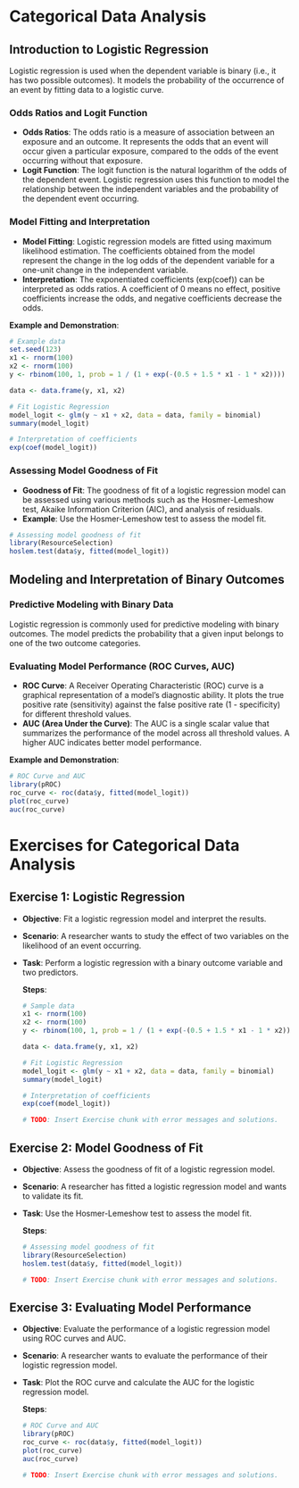 # Categorical Data Analysis

## Introduction to Logistic Regression

Logistic regression is used when the dependent variable is binary (i.e., it has two possible outcomes). It models the probability of the occurrence of an event by fitting data to a logistic curve.

### Odds Ratios and Logit Function
- **Odds Ratios**: The odds ratio is a measure of association between an exposure and an outcome. It represents the odds that an event will occur given a particular exposure, compared to the odds of the event occurring without that exposure.
- **Logit Function**: The logit function is the natural logarithm of the odds of the dependent event. Logistic regression uses this function to model the relationship between the independent variables and the probability of the dependent event occurring.

### Model Fitting and Interpretation
- **Model Fitting**: Logistic regression models are fitted using maximum likelihood estimation. The coefficients obtained from the model represent the change in the log odds of the dependent variable for a one-unit change in the independent variable.
- **Interpretation**: The exponentiated coefficients (exp(coef)) can be interpreted as odds ratios. A coefficient of 0 means no effect, positive coefficients increase the odds, and negative coefficients decrease the odds.

**Example and Demonstration**:

```r
# Example data
set.seed(123)
x1 <- rnorm(100)
x2 <- rnorm(100)
y <- rbinom(100, 1, prob = 1 / (1 + exp(-(0.5 + 1.5 * x1 - 1 * x2))))

data <- data.frame(y, x1, x2)

# Fit Logistic Regression
model_logit <- glm(y ~ x1 + x2, data = data, family = binomial)
summary(model_logit)

# Interpretation of coefficients
exp(coef(model_logit))
```

### Assessing Model Goodness of Fit
- **Goodness of Fit**: The goodness of fit of a logistic regression model can be assessed using various methods such as the Hosmer-Lemeshow test, Akaike Information Criterion (AIC), and analysis of residuals.
- **Example**: Use the Hosmer-Lemeshow test to assess the model fit.

```r
# Assessing model goodness of fit
library(ResourceSelection)
hoslem.test(data$y, fitted(model_logit))
```

## Modeling and Interpretation of Binary Outcomes

### Predictive Modeling with Binary Data
Logistic regression is commonly used for predictive modeling with binary outcomes. The model predicts the probability that a given input belongs to one of the two outcome categories.

### Evaluating Model Performance (ROC Curves, AUC)
- **ROC Curve**: A Receiver Operating Characteristic (ROC) curve is a graphical representation of a model's diagnostic ability. It plots the true positive rate (sensitivity) against the false positive rate (1 - specificity) for different threshold values.
- **AUC (Area Under the Curve)**: The AUC is a single scalar value that summarizes the performance of the model across all threshold values. A higher AUC indicates better model performance.

**Example and Demonstration**:

```r
# ROC Curve and AUC
library(pROC)
roc_curve <- roc(data$y, fitted(model_logit))
plot(roc_curve)
auc(roc_curve)
```

# Exercises for Categorical Data Analysis

## Exercise 1: Logistic Regression
- **Objective**: Fit a logistic regression model and interpret the results.
- **Scenario**: A researcher wants to study the effect of two variables on the likelihood of an event occurring.
- **Task**: Perform a logistic regression with a binary outcome variable and two predictors.

  **Steps**:
  ```r
  # Sample data
  x1 <- rnorm(100)
  x2 <- rnorm(100)
  y <- rbinom(100, 1, prob = 1 / (1 + exp(-(0.5 + 1.5 * x1 - 1 * x2))))

  data <- data.frame(y, x1, x2)

  # Fit Logistic Regression
  model_logit <- glm(y ~ x1 + x2, data = data, family = binomial)
  summary(model_logit)

  # Interpretation of coefficients
  exp(coef(model_logit))
  ```
  ```r
  # TODO: Insert Exercise chunk with error messages and solutions.
  ```

## Exercise 2: Model Goodness of Fit
- **Objective**: Assess the goodness of fit of a logistic regression model.
- **Scenario**: A researcher has fitted a logistic regression model and wants to validate its fit.
- **Task**: Use the Hosmer-Lemeshow test to assess the model fit.

  **Steps**:
  ```r
  # Assessing model goodness of fit
  library(ResourceSelection)
  hoslem.test(data$y, fitted(model_logit))
  ```
  ```r
  # TODO: Insert Exercise chunk with error messages and solutions.
  ```

## Exercise 3: Evaluating Model Performance
- **Objective**: Evaluate the performance of a logistic regression model using ROC curves and AUC.
- **Scenario**: A researcher wants to evaluate the performance of their logistic regression model.
- **Task**: Plot the ROC curve and calculate the AUC for the logistic regression model.

  **Steps**:
  ```r
  # ROC Curve and AUC
  library(pROC)
  roc_curve <- roc(data$y, fitted(model_logit))
  plot(roc_curve)
  auc(roc_curve)
  ```
  ```r
  # TODO: Insert Exercise chunk with error messages and solutions.
  ```